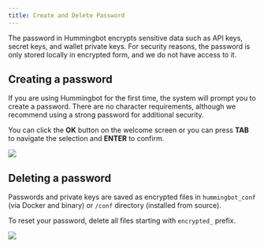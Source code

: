```yaml
---
title: Create and Delete Password
---
```



The password in Hummingbot encrypts sensitive data such as API keys, secret keys, and wallet private keys. For security reasons, the password is only stored locally in encrypted form, and we do not have access to it.

## Creating a password

If you are using Hummingbot for the first time, the system will prompt you to create a password. There are no character requirements, although we recommend using a strong password for additional security.

You can click the **OK** button on the welcome screen or you can press **TAB** to navigate the selection and **ENTER** to confirm.

![](/img/welcome.gif)

## Deleting a password

Passwords and private keys are saved as encrypted files in `hummingbot_conf` (via Docker and binary) or `/conf` directory (installed from source).

To reset your password, delete all files starting with `encrypted_` prefix.

![](/img/encrypted_files.png)

<Callout
  type="warning"
  body="This will disconnect your API keys from Hummingbot. You will have to re-connect your API keys."
/>
